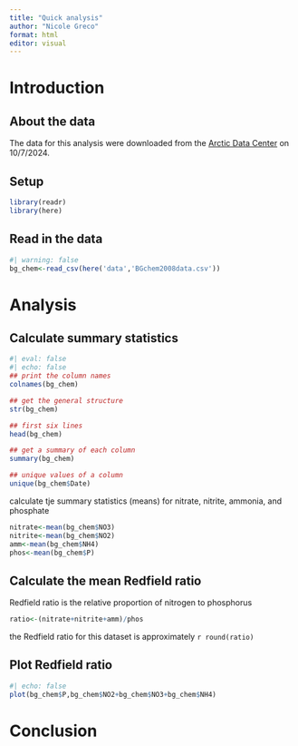 ```yaml
---
title: "Quick analysis"
author: "Nicole Greco"
format: html
editor: visual
---
```


# Introduction

## About the data

The data for this analysis were downloaded from the [Arctic Data Center](https://arcticdata.io/catalog/view/doi:10.18739/A25T3FZ8X) on 10/7/2024. 

## Setup

```r
library(readr)
library(here)

```


## Read in the data

```r
#| warning: false
bg_chem<-read_csv(here('data','BGchem2008data.csv'))

```

# Analysis

## Calculate summary statistics

```r
#| eval: false
#| echo: false
## print the column names
colnames(bg_chem)

## get the general structure
str(bg_chem)

## first six lines
head(bg_chem)

## get a summary of each column
summary(bg_chem)

## unique values of a column
unique(bg_chem$Date)
```

calculate tje summary statistics (means) for nitrate, nitrite, ammonia, and phosphate
```r
nitrate<-mean(bg_chem$NO3)
nitrite<-mean(bg_chem$NO2)
amm<-mean(bg_chem$NH4)
phos<-mean(bg_chem$P)

```

## Calculate the mean Redfield ratio
Redfield ratio is the relative proportion of nitrogen to phosphorus
```r
ratio<-(nitrate+nitrite+amm)/phos

```

the Redfield ratio for this dataset is approximately `r round(ratio)`

## Plot Redfield ratio

```r
#| echo: false
plot(bg_chem$P,bg_chem$NO2+bg_chem$NO3+bg_chem$NH4)

```


# Conclusion


